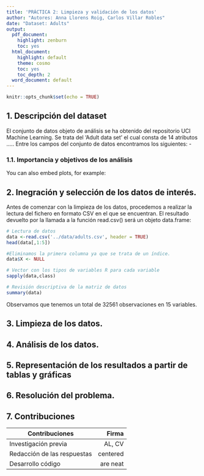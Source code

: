 ```yaml
---
title: 'PRÁCTICA 2: Limpieza y validación de los datos'
author: "Autores: Anna Llorens Roig, Carlos Villar Robles"
date: "Dataset: Adults"
output:
  pdf_document:
    highlight: zenburn
    toc: yes
  html_document:
    highlight: default
    theme: cosmo
    toc: yes
    toc_depth: 2
  word_document: default
---
```

```r
knitr::opts_chunk$set(echo = TRUE)
```

## 1. Descripción del dataset

El conjunto de datos objeto de análisis se ha obtenido del repositorio UCI Machine Learning. Se trata del 'Adult data set' el cual consta de 14 atributos ..... Entre los campos del conjunto de datos encontramos los siguientes:
  - 

### 1.1. Importancia y objetivos de los análisis


You can also embed plots, for example:

## 2. Inegración y selección de los datos de interés. 

Antes de comenzar con la limpieza de los datos, procedemos a realizar la lectura del fichero
en formato CSV en el que se encuentran. El resultado devuelto por la llamada a la función
read.csv() será un objeto data.frame:

```r
# Lectura de datos
data <-read.csv('../data/adults.csv', header = TRUE)
head(data[,1:5])

#Eliminamos la primera columna ya que se trata de un índice.
data$X <- NULL

# Vector con los tipos de variables R para cada variable
sapply(data,class)

# Revisión descriptiva de la matriz de datos
summary(data)
```

Observamos que tenemos un total de 32561 observaciones en 15 variables. 

## 3. Limpieza de los datos. 
## 4. Análisis de los datos. 
## 5. Representación de los resultados a partir de tablas y gráficas
## 6. Resolución del problema. 
## 7. Contribuciones

| Contribuciones              | Firma         |
| --------------------------- | -------------:|
| Investigación previa        | AL, CV        |  
| Redacción de las respuestas | centered      |
| Desarrollo código           | are neat      |


